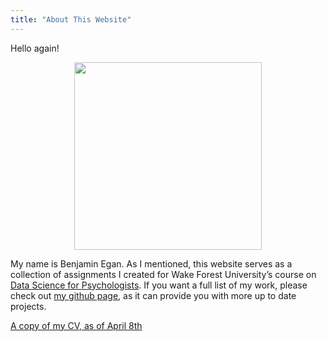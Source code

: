 ```yaml
---
title: "About This Website"
---
```


Hello again! 

<p align="center">
  <img src="pic_of_me.jpeg" width="300px" />
</p>


My name is Benjamin Egan. As I mentioned, this website serves as a collection of assignments I created for Wake Forest University's course on [Data Science for Psychologists](https://datascience4psych.github.io/DataScience4Psych/). If you want a full list of my work, please check out [my github page](https://github.com/eganba23), as it can provide you with more up to date projects.

[A copy of my CV, as of April 8th](Egan_CV_4-8-25.pdf)
